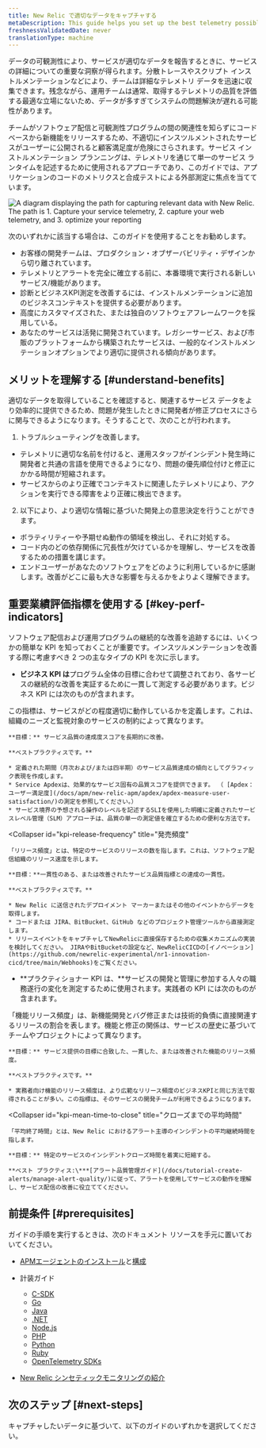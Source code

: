 ```yaml
---
title: New Relic で適切なデータをキャプチャする
metaDescription: This guide helps you set up the best telemetry possible to describe the runtime operation of your services.
freshnessValidatedDate: never
translationType: machine
---
```



データの可観測性により、サービスが適切なデータを報告するときに、サービスの詳細についての重要な洞察が得られます。分散トレースやスクリプト インストルメンテーションなどにより、チームは詳細なテレメトリ データを迅速に収集できます。残念ながら、運用チームは通常、取得するテレメトリの品質を評価する最適な立場にないため、データが多すぎてシステムの問題解決が遅れる可能性があります。

チームがソフトウェア配信と可観測性プログラムの間の関連性を知らずにコードベースから新機能をリリースするため、不適切にインスツルメントされたサービスがユーザーに公開されると顧客満足度が危険にさらされます。サービス インストルメンテーション プランニングは、テレメトリを通じて単一のサービス ランタイムを記述するために使用されるアプローチであり、このガイドでは、アプリケーションのコードのメトリクスと合成テストによる外部測定に焦点を当てています。

<img
  title="Capture the right data"
  alt="A diagram displaying the path for capturing relevant data with New Relic. The path is 1. Capture your service telemetry, 2. capture your web telemetry, and 3. optimize your reporting"
  src={captureDiagram}
/>

次のいずれかに該当する場合は、このガイドを使用することをお勧めします。

* お客様の開発チームは、プロダクション・オブザーバビリティ・デザインから切り離されています。
* テレメトリとアラートを完全に確立する前に、本番環境で実行される新しいサービス/機能があります。
* 診断とビジネスKPI測定を改善するには、インストルメンテーションに追加のビジネスコンテキストを提供する必要があります。
* 高度にカスタマイズされた、または独自のソフトウェアフレームワークを採用している。
* あなたのサービスは活発に開発されています。レガシーサービス、および市販のプラットフォームから構築されたサービスは、一般的なインストルメンテーションオプションでより適切に提供される傾向があります。

## メリットを理解する [#understand-benefits]

適切なデータを取得していることを確認すると、関連するサービス データをより効率的に提供できるため、問題が発生したときに開発者が修正プロセスにさらに関与できるようになります。そうすることで、次のことが行われます。

1. トラブルシューティングを改善します。

* テレメトリに適切な名前を付けると、運用スタッフがインシデント発生時に開発者と共通の言語を使用できるようになり、問題の優先順位付けと修正にかかる時間が短縮されます。
* サービスからのより正確でコンテキストに関連したテレメトリにより、アクションを実行できる障害をより正確に検出できます。

2. 以下により、より適切な情報に基づいた開発上の意思決定を行うことができます。

* ボラティリティーや予期せぬ動作の領域を検出し、それに対処する。
* コード内のどの依存関係に冗長性が欠けているかを理解し、サービスを改善するための措置を講じます。
* エンドユーザーがあなたのソフトウェアをどのように利用しているかに感謝します。改善がどこに最も大きな影響を与えるかをよりよく理解できます。

## 重要業績評価指標を使用する [#key-perf-indicators]

ソフトウェア配信および運用プログラムの継続的な改善を追跡するには、いくつかの簡単な KPI を知っておくことが重要です。インスツルメンテーションを改善する際に考慮すべき 2 つの主なタイプの KPI を次に示します。

* **ビジネス KPI は**プログラム全体の目標に合わせて調整されており、各サービスの継続的な改善を実証するために一貫して測定する必要があります。ビジネス KPI には次のものが含まれます。

<CollapserGroup>
  <Collapser
    id="kpi-service-quality"
    title="サービス品質"
  >
    この指標は、サービスがどの程度適切に動作しているかを定義します。これは、組織のニーズと監視対象のサービスの制約によって異なります。

    **目標：** サービス品質の達成度スコアを長期的に改善。

    **ベストプラクティスです。**

    * 定義された期間（月次および/または四半期）のサービス品質達成の傾向としてグラフィック表現を作成します。
    * Service Apdexは、効果的なサービス固有の品質スコアを提供できます。 （ [Apdex：ユーザー満足度](/docs/apm/new-relic-apm/apdex/apdex-measure-user-satisfaction/)の測定を参照してください。）
    * サービス境界の予想される操作のレベルを記述するSLIを使用した明確に定義されたサービスレベル管理（SLM）アプローチは、品質の単一の測定値を確立するための便利な方法です。
  </Collapser>

  <Collapser
    id="kpi-release-frequency"
    title="発売頻度"
  >
    「リリース頻度」とは、特定のサービスのリリースの数を指します。これは、ソフトウェア配信組織のリリース速度を示します。

    **目標：**一貫性のある、または改善されたサービス品質指標との達成の一貫性。

    **ベストプラクティスです。**

    * New Relic に送信されたデプロイメント マーカーまたはその他のイベントからデータを取得します。
    * コードまたは JIRA、BitBucket、GitHub などのプロジェクト管理ツールから直接測定します。
    * リリースイベントをキャプチャしてNewRelicに直接保存するための収集メカニズムの実装を検討してください。 JIRAやBitBucketの設定など、NewRelicCICDの[イノベーション](https://github.com/newrelic-experimental/nr1-innovation-cicd/tree/main/Webhooks)をご覧ください。
  </Collapser>
</CollapserGroup>

* **プラクティショナー KPI は、**サービスの開発と管理に参加する人々の職務遂行の変化を測定するために使用されます。実践者の KPI には次のものが含まれます。

<CollapserGroup>
  <Collapser
    id="kpi-feature-release-frequency"
    title="機能リリースの頻度"
  >
    「機能リリース頻度」は、新機能開発とバグ修正または技術的負債に直接関連するリリースの割合を表します。機能と修正の関係は、サービスの歴史に基づいてチームやプロジェクトによって異なります。

    **目標：** サービス提供の目標に合致した、一貫した、または改善された機能のリリース頻度。

    **ベストプラクティスです。**

    * 実務者向け機能のリリース頻度は、より広範なリリース頻度のビジネスKPIと同じ方法で取得されることが多い。この指標は、そのサービスの開発チームが利用できるようになります。
  </Collapser>

  <Collapser
    id="kpi-mean-time-to-close"
    title="クローズまでの平均時間"
  >
    「平均終了時間」とは、New Relic におけるアラート主導のインシデントの平均継続時間を指します。

    **目標：** 特定のサービスのインシデントクローズ時間を着実に短縮する。

    **ベスト プラクティス:\***[アラート品質管理ガイド](/docs/tutorial-create-alerts/manage-alert-quality/)に従って、アラートを使用してサービスの動作を理解し、サービス配信の改善に役立ててください。
  </Collapser>
</CollapserGroup>

## 前提条件 [#prerequisites]

ガイドの手順を実行するときは、次のドキュメント リソースを手元に置いておいてください。

* [APMエージェントのインストール](/docs/new-relic-one/install-configure/install-new-relic/#apm-install)と[構成](/docs/new-relic-one/install-configure/configure-new-relic-agents)

* 計装ガイド

  * [C-SDK](/docs/apm/agents/c-sdk/instrumentation/instrument-your-app-c-sdk)
  * [Go](/docs/apm/agents/go-agent/instrumentation)
  * [Java](/docs/apm/agents/java-agent/custom-instrumentation/java-custom-instrumentation)
  * [.NET](/docs/apm/agents/net-agent/custom-instrumentation/introduction-net-custom-instrumentation)
  * [Node.js](/docs/apm/agents/nodejs-agent/extend-your-instrumentation/nodejs-custom-instrumentation)
  * [PHP](/docs/apm/agents/php-agent/php-agent-api/)
  * [Python](/docs/apm/agents/python-agent/custom-instrumentation/python-custom-instrumentation/)
  * [Ruby](/docs/apm/agents/ruby-agent/api-guides/ruby-custom-instrumentation/)
  * [OpenTelemetry SDKs](https://opensource.newrelic.com/projects/open-telemetry)

* [New Relic シンセティックモニタリングの紹介](/docs/synthetics/)

## 次のステップ [#next-steps]

キャプチャしたいデータに基づいて、以下のガイドのいずれかを選択してください。

<DocTiles>
  <DocTile
    title="Capture service telemetry"
    path="/docs/tutorial-reporting-data/capture-service-telemetry/"
  />

  <DocTile
    title="Capture web telemetry"
    path="/docs/tutorial-reporting-data/capture-web-telemetry/"
  />
</DocTiles>